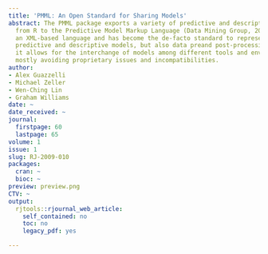 ```yaml
---
title: 'PMML: An Open Standard for Sharing Models'
abstract: The PMML package exports a variety of predictive and descriptive models
  from R to the Predictive Model Markup Language (Data Mining Group, 2008). PMML is
  an XML-based language and has become the de-facto standard to represent not only
  predictive and descriptive models, but also data preand post-processing. In so doing,
  it allows for the interchange of models among different tools and environments,
  mostly avoiding proprietary issues and incompatibilities.
author:
- Alex Guazzelli
- Michael Zeller
- Wen-Ching Lin
- Graham Williams
date: ~
date_received: ~
journal:
  firstpage: 60
  lastpage: 65
volume: 1
issue: 1
slug: RJ-2009-010
packages:
  cran: ~
  bioc: ~
preview: preview.png
CTV: ~
output:
  rjtools::rjournal_web_article:
    self_contained: no
    toc: no
    legacy_pdf: yes

---
```

